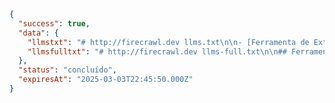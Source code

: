```json
{
  "success": true,
  "data": {
    "llmstxt": "# http://firecrawl.dev llms.txt\n\n- [Ferramenta de Extração de Dados da Web](https://www.firecrawl.dev/): Transforme sites em dados limpos e prontos para LLM, sem esforço.\n- [Preços Flexíveis de Web Scraping](https://www.firecrawl.dev/pricing): Planos flexíveis para web scraping e extração de dados.\n- [Web Scraping e IA](https://www.firecrawl.dev/blog): Explore tutoriais e artigos sobre web scraping e IA...",
    "llmsfulltxt": "# http://firecrawl.dev llms-full.txt\n\n## Ferramenta de Extração de Dados da Web\nApresentando /extract — obtenha dados da web com um prompt [Experimente agora](https://www.firecrawl.dev/extract)\n\n[💥Ganhe 2 meses grátis no plano anual](https://www.firecrawl.dev/pricing)..."
  },
  "status": "concluído",
  "expiresAt": "2025-03-03T22:45:50.000Z"
}
```
